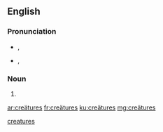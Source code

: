 ==English==

===Pronunciation===
* {{a|UK}} {{enPR|krē.ā'tyo͝əz}}, {{IPA|/kɹiːˈeɪtjʊəz/|lang=en}}
* {{a|US}} {{enPR|krē.ā'chərz}}, {{IPA|/kɹiːˈeɪt͡ʃɚz/|lang=en}}

===Noun===
{{head|en|plural}} {{g|p}}

# {{plural of|creäture|lang=en}}

[[Category:English terms spelled with Ä|creatures]]

[[ar:creätures]]
[[fr:creätures]]
[[ku:creätures]]
[[mg:creätures]]
